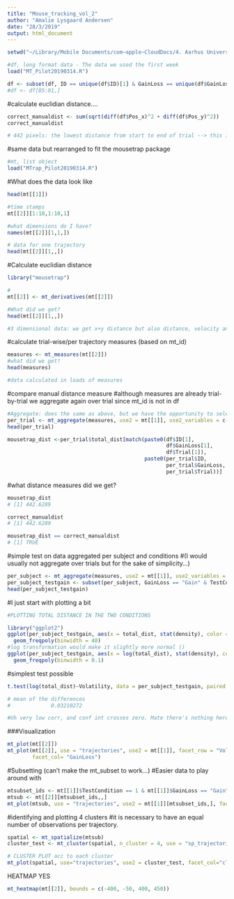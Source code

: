 ```yaml
---
title: "Mouse_tracking_vol_2"
author: "Amalie Lysgaard Andersen"
date: "28/3/2019"
output: html_document
---
```


```r
setwd("~/Library/Mobile Documents/com~apple~CloudDocs/4. Aarhus Universitet/4. Semester/3. Models for perception and action/Tasks_ModelsMindPerception")
```

```r
#df, long format data - The data we used the first week
load("MT_Pilot20190314.R") 

df <- subset(df, ID == unique(df$ID)[1] & GainLoss == unique(df$GainLoss)[1] & Trial == unique(df$Trial)[1] )
#df <- df[85:91,]
```

#calculate euclidian distance....
```r
correct_manualdist <- sum(sqrt(diff(df$Pos_x)^2 + diff(df$Pos_y)^2))
correct_manualdist

# 442 pixels: the lowest distance from start to end of trial --> this is the "right" distance
```


################

#same data but rearranged to fit the mousetrap package
```r
#mt, list object 
load("MTrap_Pilot20190314.R") 
```


#What does the data look like
```r
head(mt[[1]])

#time stamps
mt[[2]][1:10,1:10,1]

#what dimensions do I have?
names(mt[[2]][1,1,]) 

# data for one trajectory
head(mt[[2]][1,,])
```

#Calculate euclidian distance
```r
library("mousetrap")

# 
mt[[2]] <- mt_derivatives(mt[[2]]) 

#What did we get?
head(mt[[2]][1,,])

#3 dimensional data: we get x+y distance but also distance, velocity and acceleration for one trajectory
```

#calculate trial-wise/per trajectory measures (based on mt_id)
```r
measures <- mt_measures(mt[[2]])  
#what did we get?
head(measures) 

#data calculated in loads of measures
```



#compare manual distance measure
#although measures are already trial-by-trial we aggregate again over trial since mt_id is not in df
```r
#Aggregate: does the same as above, but we have the opportunity to select  what parts of the data we want represented --> we're aggregating the data!
per_trial <- mt_aggregate(measures, use2 = mt[[1]], use2_variables = c("ID", "GainLoss", "Trial", "Volatility")) #mt[1] --> data in element 1
head(per_trial)

mousetrap_dist <-per_trial$total_dist[match(paste0(df$ID[1], 
                                                   df$GainLoss[1], 
                                                   df$Trial[1]), 
                                            paste0(per_trial$ID, 
                                                   per_trial$GainLoss, 
                                                   per_trial$Trial))]

```

#what distance measures did we get?
```r
mousetrap_dist
# [1] 442.6289

correct_manualdist
# [1] 442.6289

mousetrap_dist == correct_manualdist
# [1] TRUE
```




#simple test on data aggregated per subject and conditions
#(I would usually not aggregate over trials but for the sake of simplicity...)
```r
per_subject <- mt_aggregate(measures, use2 = mt[[1]], use2_variables = c("ID", "GainLoss","TestCondition", "Volatility"))
per_subject_testgain <- subset(per_subject, GainLoss == "Gain" & TestCondition == 1)
head(per_subject_testgain)
```


#I just start with plotting a bit
```r
#PLOTTING TOTAL DISTANCE IN THE TWO CONDITIONS

library("ggplot2")
ggplot(per_subject_testgain, aes(x = total_dist, stat(density), color = Volatility)) +
  geom_freqpoly(binwidth = 40)
#log transformation would make it slightly more normal ()
ggplot(per_subject_testgain, aes(x = log(total_dist), stat(density), color = Volatility)) +
  geom_freqpoly(binwidth = 0.1)
```


#simplest test possible
```r
t.test(log(total_dist)~Volatility, data = per_subject_testgain, paired = T)  

# mean of the differences 
#             0.03210272 

#Uh very low corr, and conf int crosses zero. Mate there's nothing here
```





###Visualization
```r
mt_plot(mt[[2]])
mt_plot(mt[[2]], use = "trajectories", use2 = mt[[1]], facet_row = "Volatility", 
        facet_col= "GainLoss")
```





#Subsetting (can't make the mt_subset to work...)
#Easier data to play around with
```r
mtsubset_ids <- mt[[1]]$TestCondition == 1 & mt[[1]]$GainLoss == "Gain"
mtsub <- mt[[2]][mtsubset_ids,,]
mt_plot(mtsub, use = "trajectories", use2 = mt[[1]][mtsubset_ids,], facet_col = "Volatility")
```




#identifying and plotting 4 clusters
#it is necessary to have an equal number of observations per trajectory.
```r
spatial <- mt_spatialize(mtsub)
cluster_test <- mt_cluster(spatial, n_cluster = 4, use = "sp_trajectories")  #creating clusters and testing they difference

# CLUSTER PLOT acc to each cluster
mt_plot(spatial, use="trajectories", use2 = cluster_test, facet_col="cluster")

```


HEATMAP YES
```r
mt_heatmap(mt[[2]], bounds = c(-400, -50, 400, 450))
```




